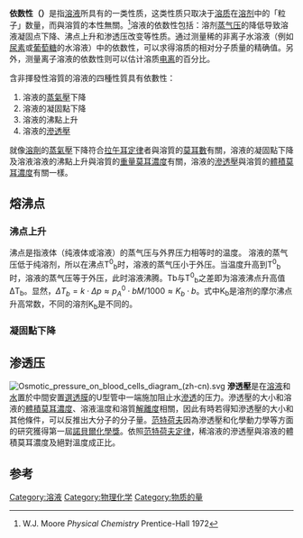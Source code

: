 {{Expand |time=2010-11-12T12:18:34+00:00 }}
'''依数性（{{lang|en|Colligative Property}}）'''是指[[溶液|溶液]]所具有的一类性质，这类性质只取决于[[溶质|溶质]]在[[溶剂|溶剂]]中的「粒子」数量，而與溶質的本性無關。<ref>W.J. Moore ''Physical Chemistry'' Prentice-Hall 1972</ref>溶液的依数性包括：溶剂[[蒸气压|蒸气压]]的降低导致溶液凝固点下降、沸点上升和渗透压改变等性质。通过测量稀的非离子水溶液（例如[[尿素|尿素]]或[[葡萄糖|葡萄糖]]的水溶液）中的依数性，可以求得溶质的相对分子质量的精确值。另外，测量离子溶液的依数性则可以估计溶质[[电离|电离]]的百分比。

含非揮發性溶質的溶液的四種性質具有依數性：
#溶液的[[蒸氣壓|蒸氣壓]]下降
#溶液的凝固點下降
#溶液的沸點上升
#溶液的[[滲透壓|滲透壓]]

就像[[溶劑|溶劑]]的[[蒸氣壓|蒸氣壓]]下降符合[[拉午耳定律|拉午耳定律]]者與溶質的[[莫耳數|莫耳數]]有關，溶液的凝固點下降及溶液溶液的沸點上升與溶質的[[重量莫耳濃度|重量莫耳濃度]]有關，溶液的[[滲透壓|滲透壓]]與溶質的[[體積莫耳濃度|體積莫耳濃度]]有關一樣。

==熔沸点==

===沸点上升===
沸点是指液体（纯液体或溶液）的蒸气压与外界压力相等时的温度。
溶液的蒸气压低于纯溶剂，所以在沸点T<sup>0</sup><sub>b</sub>时，溶液的蒸气压小于外压。当温度升高到T<sup>0</sup><sub>b</sub>时，溶液的蒸气压等于外压，此时溶液沸腾。Tb与T<sup>0</sup><sub>b</sub>之差即为溶液沸点升高值ΔT<sub>b</sub>。显然，<math>\Delta T_b=k\cdot \Delta p\approx p^0_A\cdot bM/1000\approx K_b\cdot b</math>。式中K<sub>b</sub>是溶剂的摩尔沸点升高常数，不同的溶剂K<sub>b</sub>是不同的。

===凝固點下降===

==渗透压==
[[File:Osmotic_pressure_on_blood_cells_diagram_(zh-cn).svg|thumb]]
'''滲透壓'''是在[[溶液|溶液]]和[[水|水]]置於中間安置[[選透膜|選透膜]]的U型管中一端施加阻止水[[滲透|滲透]]的压力。滲透壓的大小和溶液的[[體積莫耳濃度|體積莫耳濃度]]、溶液溫度和溶質[[解離度|解離度]]相關，因此有時若得知滲透壓的大小和其他條件，可以反推出大分子的分子量。[[雅各布斯·亨里克斯·范托夫|范特荷夫]]因為滲透壓和化學動力學等方面的研究獲得第一屆[[諾貝爾化學獎|諾貝爾化學獎]]。依照[[范特荷夫定律|范特荷夫定律]]，稀溶液的滲透壓與溶液的體積莫耳濃度及絕對溫度成正比。

==参考==

<references/>

[[Category:溶液|Category:溶液]]
[[Category:物理化学|Category:物理化学]]
[[Category:物质的量|Category:物质的量]]